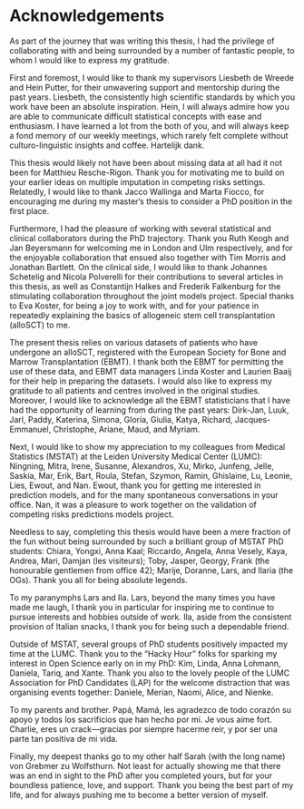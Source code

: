 # Acknowledgements {.unnumbered}

As part of the journey that was writing this thesis, I had the privilege of collaborating with and being surrounded by a number of fantastic people, to whom I would like to express my gratitude.

First and foremost, I would like to thank my supervisors Liesbeth de Wreede and Hein Putter, for their unwavering support and mentorship during the past years. Liesbeth, the consistently high scientific standards by which you work have been an absolute inspiration. Hein, I will always admire how you are able to communicate difficult statistical concepts with ease and enthusiasm. I have learned a lot from the both of you, and will always keep a fond memory of our weekly meetings, which rarely felt complete without culturo-linguistic insights and coffee. Hartelijk dank.

This thesis would likely not have been about missing data at all had it not been for Matthieu Resche-Rigon. Thank you for motivating me to build on your earlier ideas on multiple imputation in competing risks settings. Relatedly, I would like to thank Jacco Wallinga and Marta Fiocco, for encouraging me during my master's thesis to consider a PhD position in the first place.

Furthermore, I had the pleasure of working with several statistical and clinical collaborators during the PhD trajectory. Thank you Ruth Keogh and Jan Beyersmann for welcoming me in London and Ulm respectively, and for the enjoyable collaboration that ensued also together with Tim Morris and Jonathan Bartlett. On the clinical side, I would like to thank Johannes Schetelig and Nicola Polverelli for their contributions to several articles in this thesis, as well as Constantijn Halkes and Frederik Falkenburg for the stimulating collaboration throughout the joint models project. Special thanks to Eva Koster, for being a joy to work with, and for your patience in repeatedly explaining the basics of allogeneic stem cell transplantation (alloSCT) to me.

The present thesis relies on various datasets of patients who have undergone an alloSCT, registered with the European Society for Bone and Marrow Transplantation (EBMT). I thank both the EBMT for permitting the use of these data, and EBMT data managers  Linda Koster and Laurien Baaij for their help in preparing the datasets. I would also like to express my gratitude to all patients and centres involved in the original studies. Moreover, I would like to acknowledge all the EBMT statisticians that I have had the opportunity of learning from during the past years: Dirk-Jan, Luuk, Jarl, Paddy, Katerina, Simona, Gloria, Giulia, Katya, Richard, Jacques-Emmanuel, Christophe, Ariane, Maud, and Myriam.

Next, I would like to show my appreciation to my colleagues from Medical Statistics (MSTAT) at the Leiden University Medical Center (LUMC): Ningning, Mitra, Irene, Susanne, Alexandros, Xu, Mirko, Junfeng, Jelle, Saskia, Mar, Erik, Bart, Roula, Stefan, Szymon, Ramin, Ghislaine, Lu, Leonie, Lies, Ewout, and Nan. Ewout, thank you for getting me interested in prediction models, and for the many spontaneous conversations in your office. Nan, it was a pleasure to work together on the validation of competing risks predictions models project.

Needless to say, completing this thesis would have been a mere fraction of the fun without being surrounded by such a brilliant group of MSTAT PhD students: Chiara, Yongxi, Anna Kaal; Riccardo, Angela, Anna Vesely, Kaya, Andrea, Mari, Damjan (les visiteurs); Toby, Jasper, Georgy, Frank (the honourable gentlemen from office 42); Marije, Doranne, Lars, and Ilaria (the OGs). Thank you all for being absolute legends. 

To my paranymphs Lars and Ila. Lars, beyond the many times you have made me laugh, I thank you in particular for inspiring me to continue to pursue interests and hobbies outside of work. Ila, aside from the consistent provision of Italian snacks, I thank you for being such a dependable friend.

Outside of MSTAT, several groups of PhD students positively impacted my time at the LUMC. Thank you to the "Hacky Hour" folks for sparking my interest in Open Science early on in my PhD: Kim, Linda, Anna Lohmann, Daniela, Tariq, and Xante. Thank you also to the lovely people of the LUMC Association for PhD Candidates (LAP) for the welcome distraction that was organising events together: Daniele, Merian, Naomi, Alice, and Nienke.

To my parents and brother. Papá, Mamá, les agradezco de todo corazón su apoyo y todos los sacrificios que han hecho por mí. Je vous aime fort. Charlie, eres un crack---gracias por siempre hacerme reír, y por ser una parte tan positiva de mi vida.

Finally, my deepest thanks go to my other half Sarah (with the long name) von Grebmer zu Wolfsthurn. Not least for actually showing me that there was an end in sight to the PhD after you completed yours, but for your boundless patience, love, and support. Thank you being the best part of my life, and for always pushing me to become a better version of myself.

<!-- Formal tone and limited only to 800 words -->
